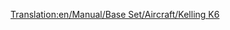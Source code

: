 [[Translation:en/Manual/Base Set/Aircraft/Kelling K6]]

{{en/Manual/Base Set/Aircraft/Aircraft|Cost=36.914 (73,828)
|Speed=947 kph (592 MPH)
|Annual=5.906 (11,812)
|Designed=2026
|Lifespan=22
|Capacity=110 passengers & 25 bags of mail
|Description=Fictional futuristic plane. Kelling is an unknown company, only making a Diesel in Tropical.
|Real-life=Fictional
}}